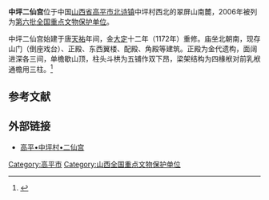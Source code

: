 {{coord|35.8062|N|113.07|E|display=title|dim:100}}
{{otheruses|other=其它地方的二仙庙|二仙庙}}
{{文物保护单位
| 级别 = 全国
| 名称 = 中坪二仙宫
| 图片 = 
| 所在 = [[山西省|山西省]][[高平市|高平市]]
| 分类 = 古建筑
| 时代 = 金至清
| 编号 = [[第六批全国重点文物保护单位|第六批]]第382项
| 登录 = 2006年5月25日
}}

'''中坪二仙宫'''位于中国[[山西省|山西省]][[高平市|高平市]][[北诗镇|北诗镇]]中坪村西北的翠屏山南麓，2006年被列为[[第六批全国重点文物保护单位|第六批全国重点文物保护单位]]。

中坪二仙宫始建于唐[[天祐_(唐朝)|天祐]]年间，金[[大定_(金朝)|大定]]十二年（1172年）重修。庙坐北朝南，现存山门（倒座戏台）、正殿、东西翼楼、配殿、角殿等建筑。正殿为金代遗构，面阔进深各三间，单檐歇山顶，柱头斗栱为五铺作双下昂，梁架结构为四椽栿对前乳栿通檐用三柱。<ref>{{Cite book |author=国家文物局 编 |title=全国重点文物保护单位（第六批）·第Ⅳ卷 |publisher=文物出版社 |year=2008 |isbn=978-7-5010-2446-9 |pages=311 }}</ref>

==参考文献==
{{reflist}}

==外部链接==
*[http://blog.sina.com.cn/s/blog_48da23d20100ehro.html 高平•中坪村•二仙宫]{{Wayback|url=http://blog.sina.com.cn/s/blog_48da23d20100ehro.html |date=20190220170823 }}

{{山西全国重点文物保护单位}}
{{中国木构建筑 (唐-宋)}}

{{DEFAULTSORT:zhong}}
[[Category:高平市|Category:高平市]]
[[Category:山西全国重点文物保护单位|Category:山西全国重点文物保护单位]]